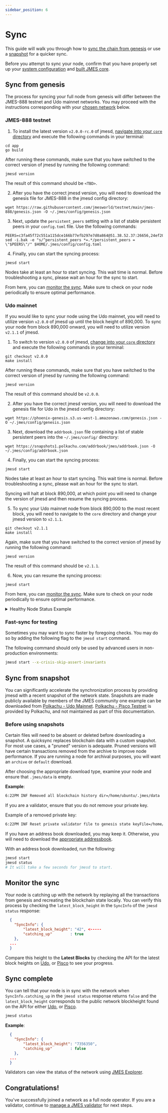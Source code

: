 ```yaml
---
sidebar_position: 6
---
```



# Sync

This guide will walk you through how to [sync the chain from genesis](#sync-from-genesis) or use a [snapshot](#sync-from-snapshot) for a quicker sync.

<Admonition type="caution" icon="☢️" title="Setup for successful sync">

Before you attempt to sync your node, confirm that you have properly set up your [system configuration](./system-config.mdx#system-configuration) and [built JMES core](./build-jmes-core.mdx#get-the-jmes-core-source-code).

</Admonition>

## Sync from genesis

The process for syncing your full node from genesis will differ between the JMES-888 testnet and Udo mainnet networks. You may proceed with the instructions corresponding with your [chosen network](./join-a-network.mdx#join-a-public-network) below.

### JMES-888 testnet

1. To install the latest version `v2.0.0-rc.0` of jmesd, [navigate into your `core` directory](./build-jmes-core.mdx#get-the-jmes-core-source-code) and execute the following commands in your terminal:

```
cd app
go build
```

After running these commands, make sure that you have switched to the correct version of jmesd by running the following command:

```
jmesd version
```

The result of this command should be `<TBD>`.

2. After you have the correct jmesd version, you will need to download the genesis file for JMES-888 in the jmesd config directory:

```
wget https://raw.githubusercontent.com/jmesworld/testnet/main/jmes-888/genesis.json -O ~/.jmes/config/genesis.json
```

3. Next, update the `persistent_peers` setting with a list of stable persistent peers in your `config.toml` file. Use the following commands:

```
PEERS=c3fa45f72c551a115dce166b77efb297e7d0a864@51.38.52.37:26656,24ef20ecc3fc8c34755fad4af92c67eaf6a7b795@164.90.208.140:26656
sed -i.bak -e "s/^persistent_peers *=.*/persistent_peers = \"$PEERS\"/" $HOME/.jmes/config/config.toml
```

4. Finally, you can start the syncing process:

```
jmesd start
```

<Admonition type="caution" icon="☢️" title="Sync start times">

Nodes take at least an hour to start syncing. This wait time is normal. Before troubleshooting a sync, please wait an hour for the sync to start.

</Admonition>

From here, you can [monitor the sync](#monitor-the-sync). Make sure to check on your node periodically to ensure optimal performance.

### Udo mainnet

If you would like to sync your node using the Udo mainnet, you will need to utilize version `v2.0.0` of jmesd up until the block height of 890,000. To sync your node from block 890,000 onward, you will need to utilize version `v2.1.1` of jmesd.

1. To switch to version `v2.0.0` of jmesd, [change into your `core` directory](./build-jmes-core.mdx#get-the-jmes-core-source-code) and execute the following commands in your terminal:

```
git checkout v2.0.0
make install
```

After running these commands, make sure that you have switched to the correct version of jmesd by running the following command:

```
jmesd version
```

The result of this command should be `v2.0.0`.

2. After you have the correct jmesd version, you will need to download the genesis file for Udo in the jmesd config directory:

```
wget https://phoenix-genesis.s3.us-west-1.amazonaws.com/genesis.json -O ~/.jmes/config/genesis.json
```

3. Next, download the `addrbook.json` file containing a list of stable persistent peers into the `~/.jmes/config/` directory:

```
wget https://snapshots1.polkachu.com/addrbook/jmes/addrbook.json -O ~/.jmes/config/addrbook.json
```

4. Finally, you can start the syncing process:

```
jmesd start
```

<Admonition type="caution" icon="☢️" title="Sync start times">

Nodes take at least an hour to start syncing. This wait time is normal. Before troubleshooting a sync, please wait an hour for the sync to start.

</Admonition>

Syncing will halt at block 890,000, at which point you will need to change the version of jmesd and then resume the syncing process.

5. To sync your Udo mainnet node from block 890,000 to the most recent block, you will need to navigate to the `core` directory and change your jmesd version to `v2.1.1`.

```
git checkout v2.1.1
make install
```

Again, make sure that you have switched to the correct version of jmesd by running the following command:

```
jmesd version
```

The result of this command should be `v2.1.1`.

6. Now, you can resume the syncing process:

```
jmesd start
```

From here, you can [monitor the sync](#monitor-the-sync). Make sure to check on your node periodically to ensure optimal performance.

<details> 
<summary> Healthy Node Status Example </summary>
<p>

```json
{
  "NodeInfo": {
    "protocol_version": {
      "p2p": "8",
      "block": "11",
      "app": "0"
    },
    "id": "821dc1401fd0270487b3e615c652181b4d4566dd",
    "listen_addr": "18.157.84.154:26656",
    "network": "pisco-1",
    "version": "v0.34.19-jmes.2",
    "channels": "40202122233038606100",
    "moniker": "jmesdocs",
    "other": {
      "tx_index": "on",
      "rpc_address": "tcp://127.0.0.1:26657"
    }
  },
  "SyncInfo": {
    "latest_block_hash": "ED9F6D0855FD92A5BA2F91082CD49ADB18A07DCE3F747529D357071E5B7C0D4C",
    "latest_app_hash": "D621068882E7FC5045CDD957ADEABE9BF8E90F2092C9526E22BE4767940D128B",
    "latest_block_height": "260770",
    "latest_block_time": "2022-06-09T15:22:48.792283245Z",
    "earliest_block_hash": "F948EF10AA663D182309790C51E5A7A9125D7CF4D60D9E735994059DB7CAD4D4",
    "earliest_app_hash": "E3B0C44298FC1C149AFBF4C8996FB92427AE41E4649B934CA495991B7852B855",
    "earliest_block_height": "1",
    "earliest_block_time": "2022-05-23T06:00:00Z",
    "catching_up": false
  },
  "ValidatorInfo": {
    "Address": "04024A7F76485B0D2B99570EC7DA3E9A3B3735CC",
    "PubKey": {
      "type": "tendermint/PubKeyEd25519",
      "value": "KUqIsRD9yzPt7k9et+ClFp6h8wXwEIcb/TVZPrC57+I="
    },
    "VotingPower": "0"
  }
}
```

</p>
</details>

### Fast-sync for testing

Sometimes you may want to sync faster by foregoing checks. You may do so by adding the following flag to the `jmesd start` command.

<Admonition type="caution" icon="☢️">

The following command should only be used by advanced users in non-production environments:

```bash
jmesd start --x-crisis-skip-assert-invariants
```

</Admonition>

## Sync from snapshot

You can significantly accelerate the synchronization process by providing jmesd with a recent snapshot of the network state. Snapshots are made publicly available by members of the JMES community one example can be downloaded from [Polkachu - Udo Mainnet](https://polkachu.com/state_sync/jmes). [Polkachu - Pisco Testnet](https://polkachu.com/testnets/jmesInstructions) is provided by Polkachu, and not maintained as part of this documentation.

### Before using snapshots

Certain files will need to be absent or deleted before downloading a snapshot. A quicksync replaces blockchain data with a custom snapshot. For most use cases, a "pruned" version is adequate. Pruned versions will have certain transactions removed from the archive to improve node performance. If you are running a node for archival purposes, you will want an `archive` or `default` download.

After choosing the appropriate download type, examine your node and ensure that `.jmes/data` is empty.

**Example**:

```bash
6:22PM INF Removed all blockchain history dir=/home/ubuntu/.jmes/data
```

<Admonition type="caution" icon="☢️">

If you are a validator, ensure that you do not remove your private key.

Example of a removed private key:

```bash
6:22PM INF Reset private validator file to genesis state keyFile=/home/ubuntu/.jmes/config/priv_validator_key.json stateFile=/home/ubuntu/.jmes/data/priv_validator_state.json
```

</Admonition>

If you have an address book downloaded, you may keep it. Otherwise, you will need to download the [appropriate addressbook](./join-a-network.mdx#join-a-public-network).

With an address book downloaded, run the following:

```bash
jmesd start
jmesd status
# It will take a few seconds for jmesd to start.
```

## Monitor the sync

Your node is catching up with the network by replaying all the transactions from genesis and recreating the blockchain state locally. You can verify this process by checking the `latest_block_height` in the `SyncInfo` of the `jmesd status` response:

```json
  {
    "SyncInfo": {
        "latest_block_height": "42", <-----
        "catching_up"        : true
    },
  ...
  }
```

Compare this height to the **Latest Blocks** by checking the API for the latest block heights on [Udo](https://phoenix-lcd.terra.dev/blocks/latest), or [Pisco](https://pisco-lcd.terra.dev/blocks/latest) to see your progress.

## Sync complete

You can tell that your node is in sync with the network when `SyncInfo.catching_up` in the `jmesd status` response returns `false` and the `latest_block_height` corresponds to the public network blockheight found on the API for either [Udo](https://phoenix-lcd.terra.dev/blocks/latest), or [Pisco](https://pisco-lcd.terra.dev/blocks/latest).

```bash
jmesd status
```

**Example**:

```json
  {
    "SyncInfo": {
        "latest_block_height": "7356350",
        "catching_up"        : false
    },
  ...
  }
```

Validators can view the status of the network using [JMES Explorer](http://explorer.jmes.cloud).

## Congratulations!

You've successfully joined a network as a full node operator. If you are a validator, continue to [manage a JMES validator](../manage-a-jmes-validator/README.mdx) for next steps.
